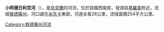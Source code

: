 '''小阿德日利克河'''（{{lang-uk|Малий Аджалик}}），是[[烏克蘭|烏克蘭]]的河流，位於該國西南部，發源自[[基羅韋_(科明捷爾尼夫西克區)|基羅韋]]附近，流經[[敖德薩州|敖德薩州]]，河口處在[[米先卡|米先卡]]東部，河道全長26公里，流域面積254平方公里。

{{DEFAULTSORT:Малий Аджалик}}
[[Category:敖德薩州河流|Category:敖德薩州河流]]


{{Ukraine-river-stub}}